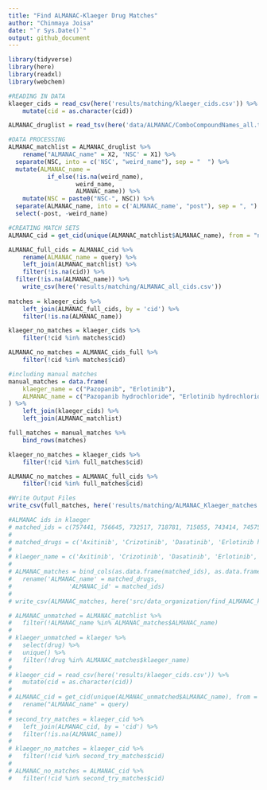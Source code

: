 ```yaml
---
title: "Find ALMANAC-Klaeger Drug Matches"
author: "Chinmaya Joisa"
date: "`r Sys.Date()`"
output: github_document
---
```


```r
library(tidyverse)
library(here)
library(readxl)
library(webchem)
```

```r
#READING IN DATA
klaeger_cids = read_csv(here('results/matching/klaeger_cids.csv')) %>% 
	mutate(cid = as.character(cid))

ALMANAC_druglist = read_tsv(here('data/ALMANAC/ComboCompoundNames_all.txt'), col_names = FALSE)
```

```r
#DATA PROCESSING
ALMANAC_matchlist = ALMANAC_druglist %>% 
	rename("ALMANAC_name" = X2, 'NSC' = X1) %>% 
  separate(NSC, into = c('NSC', "weird_name"), sep = "  ") %>% 
  mutate(ALMANAC_name = 
           if_else(!is.na(weird_name),
                   weird_name, 
                   ALMANAC_name)) %>% 
	mutate(NSC = paste0("NSC-", NSC)) %>% 
  separate(ALMANAC_name, into = c('ALMANAC_name', "post"), sep = ", ") %>% 
  select(-post, -weird_name)
```

```r
#CREATING MATCH SETS
ALMANAC_cid = get_cid(unique(ALMANAC_matchlist$ALMANAC_name), from = "name", domain = "compound", match = "all", verbose = T) 

ALMANAC_full_cids = ALMANAC_cid %>% 
	rename(ALMANAC_name = query) %>% 
	left_join(ALMANAC_matchlist) %>% 
	filter(!is.na(cid)) %>% 
  filter(!is.na(ALMANAC_name)) %>% 
	write_csv(here('results/matching/ALMANAC_all_cids.csv'))
	
matches = klaeger_cids %>% 
	left_join(ALMANAC_full_cids, by = 'cid') %>% 
	filter(!is.na(ALMANAC_name))

klaeger_no_matches = klaeger_cids %>%
	filter(!cid %in% matches$cid)

ALMANAC_no_matches = ALMANAC_cids_full %>%
	filter(!cid %in% matches$cid)
```

```r
#including manual matches
manual_matches = data.frame(
	klaeger_name = c("Pazopanib", "Erlotinib"),
	ALMANAC_name = c("Pazopanib hydrochloride", "Erlotinib hydrochloride")
) %>% 
	left_join(klaeger_cids) %>% 
	left_join(ALMANAC_matchlist)

full_matches = manual_matches %>% 
	bind_rows(matches)

klaeger_no_matches = klaeger_cids %>%
	filter(!cid %in% full_matches$cid)

ALMANAC_no_matches = ALMANAC_full_cids %>%
	filter(!cid %in% full_matches$cid)
```


```r
#Write Output Files
write_csv(full_matches, here('results/matching/ALMANAC_Klaeger_matches.csv'))
```

```r
#ALMANAC ids in klaeger
# matched_ids = c(757441, 756645, 732517, 718781, 715055, 743414, 745750, 747599, 737754, 763371, 747971, 750690, 760766, 761431, 753082) 
# 
# matched_drugs = c('Axitinib', 'Crizotinib', 'Dasatinib', 'Erlotinib hydrochloride', 'Gefitinib', 'Imatinib mesylate', 'Lapatinib ditosylate', 'Nilotinib', 'Pazopanib hydrochloride', 'Ruxolitinib', 'Sorafenib tosylate', 'Sunitinib (free base)', 'Vandetanib', 'vemurafenib', 'vemurafenib')
# 
# klaeger_name = c('Axitinib', 'Crizotinib', 'Dasatinib', 'Erlotinib', 'Gefitinib', 'Imatinib', 'Lapatinib', 'Nilotinib', 'Pazopanib', 'Ruxolitinib', 'Sorafenib', 'Sunitinib', 'Vandetanib', 'Vemurafenib', 'Vemurafenib')
# 
# ALMANAC_matches = bind_cols(as.data.frame(matched_ids), as.data.frame(matched_drugs), as.data.frame(klaeger_name)) %>% 
# 	rename('ALMANAC_name' = matched_drugs, 
# 				 'ALMANAC_id' = matched_ids)
# 
# write_csv(ALMANAC_matches, here('src/data_organization/find_ALMANAC_klaeger_matches/ALMANAC_klaeger_matchlist.csv'))
```

```r
# ALMANAC_unmatched = ALMANAC_matchlist %>% 
# 	filter(!ALMANAC_name %in% ALMANAC_matches$ALMANAC_name)
# 
# klaeger_unmatched = klaeger %>% 
# 	select(drug) %>% 
# 	unique() %>% 
# 	filter(!drug %in% ALMANAC_matches$klaeger_name)
# 
# klaeger_cid = read_csv(here('results/klaeger_cids.csv')) %>% 
# 	mutate(cid = as.character(cid))
# 
# ALMANAC_cid = get_cid(unique(ALMANAC_unmatched$ALMANAC_name), from = "name", domain = "compound", match = "all", verbose = TRUE) %>% 
# 	rename("ALMANAC_name" = query)
# 	
# second_try_matches = klaeger_cid %>% 
# 	left_join(ALMANAC_cid, by = 'cid') %>% 
# 	filter(!is.na(ALMANAC_name))
# 
# klaeger_no_matches = klaeger_cid %>%
# 	filter(!cid %in% second_try_matches$cid)
# 
# ALMANAC_no_matches = ALMANAC_cid %>%
# 	filter(!cid %in% second_try_matches$cid)

```

